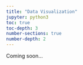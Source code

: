 ```yaml
---
title: "Data Visualization"
jupyter: python3
toc: true
toc-depth: 3
number-sections: true
number-depth: 2
---
```


Coming soon...